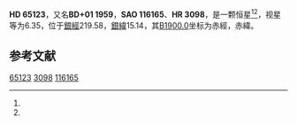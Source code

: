 {{Starbox begin
| name = HD 65123
}}
{{Starbox observe
| epoch = [[J2000.0|J2000.0]]
| constell = {{星座名待查}}<ref name=SIMBAD>{{cite web
 | url=http://simbad.u-strasbg.fr/simbad/sim-id?Ident=HR+3098
 | title=Pulsating variable Star
 | publisher=Centre de Données astronomiques de Strasbourg
 | work=SIMBAD
 | accessdate=2012-07-13
 | archive-date=2016-03-18
 | archive-url=https://web.archive.org/web/20160318083302/http://simbad.u-strasbg.fr/simbad/sim-id?Ident=HR+3098
 | dead-url=no
 }}</ref><ref name=DATA>{{cite web
 | url=http://vizier.u-strasbg.fr/viz-bin/VizieR-5?-out.add=.&-source=5050&-corr=PK=HR&-out.max=9999&HR=3098
 | title=VizieR Detailed Page
 | accessdate=2012-07-13
 | archive-date=2019-02-16
 | archive-url=https://web.archive.org/web/20190216115555/http://vizier.u-strasbg.fr/viz-bin/VizieR-5?-out.add=.&-source=5050&-corr=PK=HR&-out.max=9999&HR=3098
 | dead-url=no
 }}</ref>
| 星官 = 
| ra = {{RA|7|57|16.2}}<ref name=SIMBAD /><ref name=DATA />
| dec = {{DEC|+1|7|37}}<ref name=SIMBAD /><ref name=DATA />
| appmag_v = 6.35<ref name=SIMBAD /><ref name=DATA />
}}
{{Starbox character
| class = F7V<ref name=SIMBAD /><ref name=DATA />
| b-v = 0.5<ref name=SIMBAD /><ref name=DATA />
| u-b = 0<ref name=SIMBAD /><ref name=DATA />
| r-i = <ref name=SIMBAD /><ref name=DATA />
| variable = 
}}
{{Starbox astrometry
| radial_v = 0
| prop_mo_ra = 0
| parallax = 0.005
| p_error = 
}}
{{Starbox catalog
| names =BD+01 1959，[[SAO星表|SAO]] 116165，[[HD星表|HD]] 65123，[[HR星表|HR]] 3098}}
{{Starbox reference |Simbad=HR+3098}}
{{Starbox end}}

'''HD 65123'''，又名'''BD+01 1959'''，'''SAO 116165'''、'''HR 3098'''，是一颗恒星<ref name=SIMBAD /><ref name=DATA />，视星等为6.35，位于[[銀道座標系|銀經]]219.58，[[銀道座標系|銀緯]]15.14，其[[B1900.0|B1900.0]]坐标为赤經{{RA|7|52|7.4}}，赤緯{{DEC|+1|15.14|39}}。

== 参考文献 ==
{{reflist}}

{{star-stub}}

[[Category:HD和HDE天體|65123]]
[[Category:HR天體|3098]]
[[Category:SAO天體|116165]]